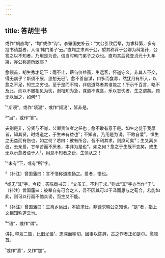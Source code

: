 ```yaml
---
---
---
```

title: 答胡生书
---







或作“胡直均”，“均”或作“钧”。李肇国史补云：“文公引致后辈，为求科第，多有投书请益者，人谓‘韩门弟子’云。”直均之求谒于公，望其称荐于公卿为科第计，公答之以不知者，乃用是为谤。信当时韩门弟子之众也。直均其后竟登贞元十九年第，亦公称道所致耶？

愈顿首，胡生秀才足下：雨不止，薪刍价益高，生远客，怀道守义，非其人不交，得无病乎？斯须不展，思想无已¹。愈不善自谋，口多而食寡，然犹月有所入，以愈之不足，知生之穷也。至于是而不悔，非信道笃者其谁能之！所示千百言，略不及此，而以不屡相见为忧，谢相知为急，谋道不谋食，乐以忘忧者，生之谓矣。顾无以当之，如何²？

¹“斯须”，或作“顷渴”，或作“倾渴”，皆非是。

²“当”，或作“答”。

夫别是非，分贤与不肖，公卿贵位者之任也；愈不敢有意于是。如生之徒于我厚者，知其贤，时或道之，于生未有益也¹；不知者，乃用是为谤。不敢自爱²，惧生之无益而有伤也，如之何？若曰：彼有所合，吾不利其求，则庶可矣³；生又离乡邑，去亲爱，甘辛苦而不厌者，本非为是也⁴，如之何？愈之于生既不变矣，戒生无以示愈者语于人⁵，用息不知者之谤，生慎从之！

¹“未有”下，或有“所”字。

²〔补注〕曾国藩曰：言不惜称道揄扬之。爱者，惜也。

³或无“其”字。今按：答陈商书云：“文虽工，不利于求。”则此“其”字亦当作“于”。〔补注〕曾国藩曰：彼辈自有可合之人，吾不因其可以干泽而思与之苟合。若能如此，则可以行而不恤众谤，而生又不能。

⁴〔补注〕曾国藩曰：生离乡远出，本欲求仕，非徒求韩公之知也。“是”者，指上文相知称道云也。

⁵“语”，或作“谓”。

讲礼 释友二篇，比旧尤佳¹，志深而喻切，因事以陈辞，古之作者正如是尔。愈顿首。

¹或作“嘉”，又作“加”。